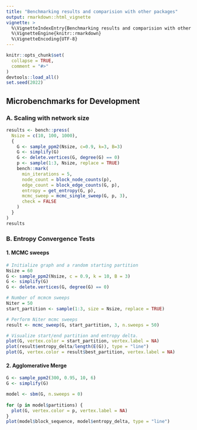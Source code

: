 ```yaml
---
title: "Benchmarking results and comparision with other packages"
output: rmarkdown::html_vignette
vignette: >
  %\VignetteIndexEntry{Benchmarking results and comparision with other packages}
  %\VignetteEngine{knitr::rmarkdown}
  %\VignetteEncoding{UTF-8}
---
```


```r
knitr::opts_chunk$set(
  collapse = TRUE,
  comment = "#>"
)
devtools::load_all()
set.seed(2022)
```


## Microbenchmarks for Development

### A. Scaling with network size

```r
results <- bench::press(
  Nsize = c(10, 100, 1000),
  {
    G <- sample_ppm2(Nsize, c=0.9, k=3, B=3)
    G <- simplify(G)
    G <- delete.vertices(G, degree(G) == 0)
    p <- sample(1:3, Nsize, replace = TRUE)
    bench::mark(
      min_iterations = 5,
      node_count = block_node_counts(p),
      edge_count = block_edge_counts(G, p),
      entropy = get_entropy(G, p),
      mcmc_sweep = mcmc_single_sweep(G, p, 3),
      check = FALSE
    )
  }
)
results
```



### B. Entropy Convergence Tests

#### 1. MCMC sweeps

```r
# Initialize graph and a random starting partition
Nsize = 60
G <- sample_ppm2(Nsize, c = 0.9, k = 10, B = 3)
G <- simplify(G)
G <- delete.vertices(G, degree(G) == 0)

# Number of mcmcm sweeps
Niter = 50
start_partition <- sample(1:3, size = Nsize, replace = TRUE)

# Perform Niter mcmc sweeps
result <- mcmc_sweep(G, start_partition, 3, n.sweeps = 50)

# Visualize start/end partition and entropy delta.
plot(G, vertex.color = start_partition, vertex.label = NA)
plot(result$entropy_delta/length(E(G)), type = "line")
plot(G, vertex.color = result$best_partition, vertex.label = NA)
```


#### 2. Agglomerative Merge

```r
G <- sample_ppm2(300, 0.95, 10, 6)
G <- simplify(G)

model <- sbm(G, n.sweeps = 0)
 
for (p in model$partitions) {
  plot(G, vertex.color = p, vertex.label = NA)
}
plot(model$block_sequence, model$entropy_delta, type = "line")
```
